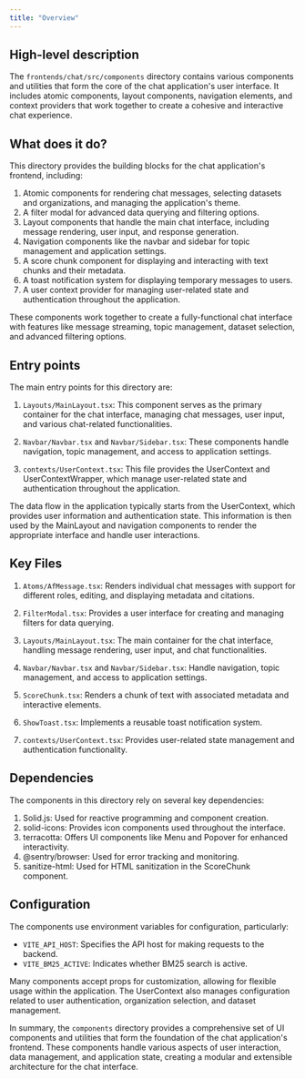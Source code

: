 ```yaml
---
title: "Overview"
---
```


## High-level description
The `frontends/chat/src/components` directory contains various components and utilities that form the core of the chat application's user interface. It includes atomic components, layout components, navigation elements, and context providers that work together to create a cohesive and interactive chat experience.

## What does it do?
This directory provides the building blocks for the chat application's frontend, including:

1. Atomic components for rendering chat messages, selecting datasets and organizations, and managing the application's theme.
2. A filter modal for advanced data querying and filtering options.
3. Layout components that handle the main chat interface, including message rendering, user input, and response generation.
4. Navigation components like the navbar and sidebar for topic management and application settings.
5. A score chunk component for displaying and interacting with text chunks and their metadata.
6. A toast notification system for displaying temporary messages to users.
7. A user context provider for managing user-related state and authentication throughout the application.

These components work together to create a fully-functional chat interface with features like message streaming, topic management, dataset selection, and advanced filtering options.

## Entry points
The main entry points for this directory are:

1. `Layouts/MainLayout.tsx`: This component serves as the primary container for the chat interface, managing chat messages, user input, and various chat-related functionalities.

2. `Navbar/Navbar.tsx` and `Navbar/Sidebar.tsx`: These components handle navigation, topic management, and access to application settings.

3. `contexts/UserContext.tsx`: This file provides the UserContext and UserContextWrapper, which manage user-related state and authentication throughout the application.

The data flow in the application typically starts from the UserContext, which provides user information and authentication state. This information is then used by the MainLayout and navigation components to render the appropriate interface and handle user interactions.

## Key Files

1. `Atoms/AfMessage.tsx`: Renders individual chat messages with support for different roles, editing, and displaying metadata and citations.

2. `FilterModal.tsx`: Provides a user interface for creating and managing filters for data querying.

3. `Layouts/MainLayout.tsx`: The main container for the chat interface, handling message rendering, user input, and chat functionalities.

4. `Navbar/Navbar.tsx` and `Navbar/Sidebar.tsx`: Handle navigation, topic management, and access to application settings.

5. `ScoreChunk.tsx`: Renders a chunk of text with associated metadata and interactive elements.

6. `ShowToast.tsx`: Implements a reusable toast notification system.

7. `contexts/UserContext.tsx`: Provides user-related state management and authentication functionality.

## Dependencies
The components in this directory rely on several key dependencies:

1. Solid.js: Used for reactive programming and component creation.
2. solid-icons: Provides icon components used throughout the interface.
3. terracotta: Offers UI components like Menu and Popover for enhanced interactivity.
4. @sentry/browser: Used for error tracking and monitoring.
5. sanitize-html: Used for HTML sanitization in the ScoreChunk component.

## Configuration
The components use environment variables for configuration, particularly:

- `VITE_API_HOST`: Specifies the API host for making requests to the backend.
- `VITE_BM25_ACTIVE`: Indicates whether BM25 search is active.

Many components accept props for customization, allowing for flexible usage within the application. The UserContext also manages configuration related to user authentication, organization selection, and dataset management.

In summary, the `components` directory provides a comprehensive set of UI components and utilities that form the foundation of the chat application's frontend. These components handle various aspects of user interaction, data management, and application state, creating a modular and extensible architecture for the chat interface.